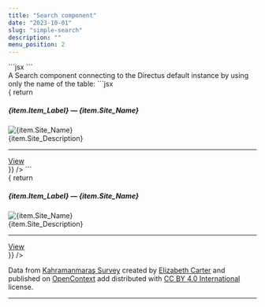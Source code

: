 ```yaml
---
title: "Search component"
date: "2023-10-01"
slug: "simple-search"
description: ""
menu_position: 2
---
```





<div className="row">
  <div className="col-sm-4">
    ```jsx
    <SearchUiTest fieldList={{
      "Item_Label": "Label",
      "Site_Name": "Site name",
      "Site_Description": "Site description"
    }} />
    ```
  </div>
  <div className="col-sm-8">
    <SearchUiTest fieldList={{
      "Item_Label": "Label",
      "Site_Name": "Site name",
      "Site_Description": "Site description"
    }} />
  </div>
</div>


<div className="row">
  <div className="col-sm-4">
  A Search component connecting to the Directus default instance by using only the name of the table:
```jsx
<Search
  dTable="scms_ksa"
  fieldList={{
    "Item_Label": "Label",
    "Site_Name": "Site name",
    "Site_Description": "Site description"
    }}
  resultItemTemplate = { item => {
    return  <div className="card my-3" key={item.id}>
      <div className="card-body">
        <h5 className="card-title">{item.Item_Label} — {item.Site_Name}</h5>
        <div className="card-text">
        <div className="row">
          <div className="col-3">
            <img src={item.Thumbnail} className="card-img-top img-fluid" alt={item.Site_Name} style={{maxWidth: 200}} />
          </div>
          <div className="col-9">
            {item.Site_Description}
            <hr />
            <a href={`../record/?dEndPoint=${encodeURIComponent(`https://db.lad-sapienza.it/curry/items/scms_ksa`)}&tb=cms_articles&token=I0pT7ozY0KuK8i-vtwLQGek36s0IhQ5e&id=${item.id}`} className="btn btn-primary">View</a>
          </div>
        </div>
      </div>
    </div>
  </div>
  }}
/>
```
  </div>
  <div className="col-sm-8">
    <Search
      dTable="scms_ksa"
      fieldList={{
        "Item_Label": "Label",
        "Site_Name": "Site name",
        "Site_Description": "Site description"
        }}
      resultItemTemplate = { item => {
        return  <div className="card my-3" key={item.id}>
          <div className="card-body">
            <h5 className="card-title">{item.Item_Label} — {item.Site_Name}</h5>
            <div className="card-text">
            <div className="row">
              <div className="col-3">
                <img src={item.Thumbnail} className="card-img-top img-fluid" alt={item.Site_Name} style={{maxWidth: 200}} />
              </div>
              <div className="col-9">
                {item.Site_Description}
                <hr />
                <a href={`../record/?dEndPoint=${encodeURIComponent(`https://db.lad-sapienza.it/curry/items/scms_ksa`)}&tb=cms_articles&token=I0pT7ozY0KuK8i-vtwLQGek36s0IhQ5e&id=${item.id}`} className="btn btn-primary">View</a>
              </div>
            </div>
          </div>
        </div>
      </div>
      }}
    />

  Data from [Kahramanmaraş Survey](https://opencontext.org/projects/ca4f4719-f2a5-4119-99fa-b04573c8929a) created by [Elizabeth Carter](http://opencontext.org/persons/3208923d-69d0-70e9-9cc1-23ad97770aec) and published on [OpenContext](https://opencontext.org/projects/ca4f4719-f2a5-4119-99fa-b04573c8929a) add distributed with [CC BY 4.0 International](https://creativecommons.org/licenses/by/4.0) license.

  ---

  </div>
</div>
